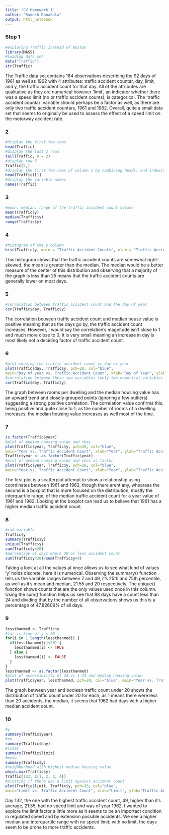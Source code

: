 ```yaml
---
title: "CV Homework 1"
author: "Ramesh Kanakala"
output: html_notebook
---
```

### Step 1
```r
#exploring Traffic instead of Boston
library(MASS)
#loading data set
data("Traffic")
str(Traffic)
```
The Traffic data set contains 184 observations describing the 92 days of 1961 as well as 1962 with 4 attributes: traffic accident countar, day, limit, and y, the traffic accident count for that day. All of the attributes are qualitative as they are numerical however 'limit', an indicator whether there was a speed limit (no or traffic accident counts), is categorical. The 'traffic accident countar' variable should perhaps be a factor as well, as there are only two traffic accident countars, 1961 and 1962. Overall, quite a small data set that seems to originally be used to assess the effect of a speed limit on the motorway accident rate. 

### 2
```r
#display the first few rows
head(Traffic)
#display the last 2 rows
tail(Traffic, n = 2)
#display row 5
Traffic[5,]
#display the first few rows of column 1 by combining head() and indexing
head(Traffic)[1]
#display the variable names
names(Traffic)
```

### 3
```r
#mean, median, range of the traffic accident count column
mean(Traffic$y)
median(Traffic$y)
range(Traffic$y)
```
### 4
```r
#histogram of the y column
hist(Traffic$y, main = "Traffic Accident Counts", xlab = "Traffic Accident Counts", )
```
This histogram shows that the traffic accident counts are somewhat right-skewed; the mean is greater than the median. The median would be a better measure of the center of this distribution and observing that a majority of the graph is less than 25 means that the traffic accident counts are generally lower on most days.

### 5
```r
#correlation between traffic accident count and the day of year
cor(Traffic$day, Traffic$y)
```
The correlation between traffic accident count and median house value is positive meaning that as the days go by, the traffic accident count increases. However, I would say the correlation's magnitude isn't close to 1 and much more close to 0; it is very small meaning an increase in day is most likely not a deciding factor of traffic accident count.

### 6####################################################################################
```r
#plot showing the traffic accident count vs day of year
plot(Traffic$day, Traffic$y, pch=20, col="blue",
main="Day of year vs. Traffic Accident Count", xlab="Day of Year", ylab="Traffic Accident Count")
#correlation between these two variables (only two numerical variables so performed this again)
cor(Traffic$day, Traffic$y)
```
The graph between rooms per dwelling and the median housing value has an upward trend and closely grouped points (ignoring a few outliers) suggesting a strong positive correlation. The correlation value confirms this, being positive and quite close to 1; as the number of rooms of a dwelling increases, the median housing value increases as well most of the time.

### 7
```r
is.factor(Traffic$year)
#plot of median housing value and chas
plot(Traffic$year, Traffic$y, pch=20, col="blue",
main="Year vs. Traffic Accident Count", xlab="Year", ylab="Traffic Accident Count")
Traffic$year <- as.factor(Traffic$year)
#plot of median housing value and chas as factor
plot(Traffic$year, Traffic$y, pch=20, col="blue",
main="Year vs. Traffic Accident Count", xlab="Year", ylab="Traffic Accident Count")
```
The first plot is a scatterplot attempt to show a relationship using coordinates between 1961 and 1962, though there arent any, wheareas the second is a boxplot that is more focused on the distribution, mostly the interquartile range, of the median traffic accident count for a year value of 1961 and 1962. Looking at the boxplot can lead us to believe that 1961 has a higher median traffic accident count.

### 8
```r
#rad variable
Traffic$y
summary(Traffic$y)
unique(Traffic$y)
sum(Traffic$y<20)
#percentage of days where 20 or less accident count
sum(Traffic$y<20)/sum(Traffic$y>0)
```
Taking a look at all the values at once allows us to see what kind of values 'y' holds discrete; here it is numerical. Observing the summary() function tells us the variable ranges between 7 and 49, it's 25th and 75th percentile, as well as it's mean and median, 21.55 and 20 respectively. The unique() function shows counts that are the only values used once in this column. Using the sum() function helps us see that 88 days have a count less than 24 and dividing that by the number of all observations shows us this is a percentage of 47.82609% of all days.

### 9
```r
lessthanmed <- Traffic$y
#far is true of y < 20
for(i in 1:length(lessthanmed)) {
  if(lessthanmed[i]<20) {
    lessthanmed[i] <- TRUE
  } else {
    lessthanmed[i] <- FALSE
  }
}
lessthanmed <- as.factor(lessthanmed)
#plot of accessibility of 24 vs 1-23 and median housing value
plot(Traffic$year, lessthanmed, pch=20, col="blue", main="Year vs. Traffic Count < 20", xlab="Year", ylab="Traffic Count < 20 (1 is true)")
```
The graph between year and boolean traffic count under 20 shows the distribution of traffic count under 20 for each; as 1 means there were less than 20 accidents, the median, it seems that 1962 had days with a higher median accident count.

### 10
```r
#y
summary(Traffic$year)
#rm
summary(Traffic$day)
#lstat
summary(Traffic$limit)
#medv
summary(Traffic$y)
#neighborhood with highest median housing value
which.max(Traffic$y)
Traffic[132, c(1, 2, 3, 4)]
#plotting if there was a limit against accident count
plot(Traffic$limit, Traffic$y, pch=20, col="blue",
main="Limit vs. Traffic Accident Count", xlab="Limit", ylab="Traffic Accident Count")
```
Day 132, the one with the highest traffic accident count, 49, higher than it's average, 21.55, had no speed limit and was of year 1962. I wanted to explore the limit factor a little more as it seems to be an importact condition in regulated speed and by extension possible accidents. We see a higher median and interquartile range with no speed limit; with no limit, the days seem to be prone to more traffic accidents.

